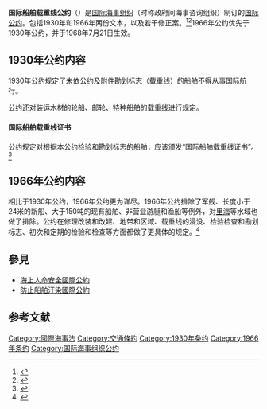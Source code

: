 {{Infobox treaty|name=1930年国际船舶载重线公约|date_signed=1930年7月15日|location_signed={{GBR}}[[伦敦|伦敦]]|depositor=[[國際海事組織|国际海事组织]]秘书长|languages=法文<br>英文}}
{{Infobox treaty|name=1966年国际船舶载重线公约|date_signed=1966年4月5日|location_signed={{GBR}}[[伦敦|伦敦]]|date_effective=1968年7月21日|depositor=[[國際海事組織|国际海事组织]]秘书长|languages=法文<br>英文|parties=163（截至2021年3月2日）<ref>{{Cite web|title=Status of Treaties|url=https://wwwcdn.imo.org/localresources/en/About/Conventions/StatusOfConventions/StatusOfTreaties.pdf|accessdate=2021-03-16|author=|date=|format=|publisher=wwwcdn.imo.org|language=en|archive-date=2021-09-29|archive-url=https://web.archive.org/web/20210929230708/https://wwwcdn.imo.org/localresources/en/About/Conventions/StatusOfConventions/StatusOfTreaties.pdf|dead-url=no}}</ref>}}

'''国际船舶载重线公约'''（{{lang-en|International Convention on Load Lines}}）是[[國際海事組織|国际海事组织]]（时称政府间海事咨询组织）制订的[[公約|国际公约]]。包括1930年和1966年两份文本，以及若干修正案。<ref>{{Cite web|title=1930年国际船舶载重线公约|url=http://treaty.mfa.gov.cn/Treaty/web/detail1.jsp?objid=1531875991644|accessdate=2020-11-30|work=|publisher=treaty.mfa.gov.cn|language=zh-hans|dead-url=no|archive-date=2020-12-13|archive-url=https://web.archive.org/web/20201213101456/http://treaty.mfa.gov.cn/Treaty/web/detail1.jsp?objid=1531875991644}}</ref><ref>{{Cite web|title=1966年treaty.mfa.gov.cn|url=http://treaty.mfa.gov.cn/Treaty/web/detail1.jsp?objid=1531876004145|accessdate=2020-11-30|work=|publisher=treaty.mfa.gov.cn|language=zh-hans|dead-url=no|archive-date=2020-12-11|archive-url=https://web.archive.org/web/20201211231309/http://treaty.mfa.gov.cn/Treaty/web/detail1.jsp?objid=1531876004145}}</ref>1966年公约优先于1930年公约，并于1968年7月21日生效。

== 1930年公约内容 ==
1930年公约规定了未依公约及附件勘划标志（载重线）的船舶不得从事国际航行。

公约还对装运木材的轮船、邮轮、特种船舶的载重线进行规定。

==== 国际船舶载重线证书 ====
公约规定对根据本公约检验和勘划标志的船舶，应该颁发“国际船舶载重线证书”。<ref>{{Cite web|title=1930年国际船舶载重线公约-文本|url=http://treaty.mfa.gov.cn/tykfiles/20180718/1531875991644.pdf|accessdate=2021-03-16|author=|date=|format=|publisher=treaty.mfa.gov.cn|language=zh-hans|dead-url=no|archive-date=2020-12-13|archive-url=https://web.archive.org/web/20201213040846/http://treaty.mfa.gov.cn/tykfiles/20180718/1531875991644.pdf}}</ref>

== 1966年公约内容 ==
相比于1930年公约，1966年公约更为详尽。1966年公约排除了军舰、长度小于24米的新船、大于150吨的现有船舶、非营业游艇和渔船等例外，对[[裏海|里海]]等水域也做了排除。公约在修理改装和改建、地带和区域、载重线的浸没、检验检查和勘划标志、初次和定期的检验和检查等方面都做了更具体的规定。<ref>{{Cite web|title=1966年国际船舶载重线公约-文本|url=http://treaty.mfa.gov.cn/tykfiles/20180718/1531876004145.pdf|accessdate=|author=|date=|format=|publisher=treaty.mfa.gov.cn|language=zh-hans|archive-date=2020-12-12|archive-url=https://web.archive.org/web/20201212152914/http://treaty.mfa.gov.cn/tykfiles/20180718/1531876004145.pdf|dead-url=no}}</ref>

== 參見 ==
*[[海上人命安全國際公約|海上人命安全國際公約]]
*[[防止船舶汙染國際公約|防止船舶汙染國際公約]]

== 参考文献 ==
{{reflist|2}}
{{国际海事组织公约}}
[[Category:國際海事法|Category:國際海事法]]
[[Category:交通條約|Category:交通條約]]
[[Category:1930年条约|Category:1930年条约]]
[[Category:1966年条约|Category:1966年条约]]
[[Category:国际海事组织公约|Category:国际海事组织公约]]